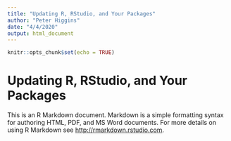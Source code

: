 ```yaml
---
title: "Updating R, RStudio, and Your Packages"
author: "Peter Higgins"
date: "4/4/2020"
output: html_document
---
```


```r
knitr::opts_chunk$set(echo = TRUE)
```

# Updating R, RStudio, and Your Packages

This is an R Markdown document. Markdown is a simple formatting syntax for authoring HTML, PDF, and MS Word documents. For more details on using R Markdown see <http://rmarkdown.rstudio.com>.

